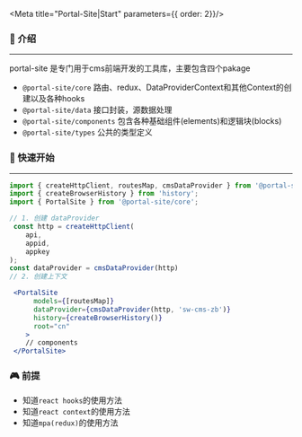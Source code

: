 
<Meta title="Portal-Site|Start"  parameters={{ order: 2}}/>


### 🎨 介绍
---
portal-site 是专门用于cms前端开发的工具库，主要包含四个pakage

 - `@portal-site/core` 路由、redux、DataProviderContext和其他Context的创建以及各种hooks
 - `@portal-site/data` 接口封装，源数据处理
 - `@portal-site/components` 包含各种基础组件(elements)和逻辑块(blocks)
 - `@portal-site/types` 公共的类型定义

### 🎸 快速开始
---
```jsx
import { createHttpClient, routesMap, cmsDataProvider } from '@portal-site/data';
import { createBrowserHistory } from 'history';
import { PortalSite } from '@portal-site/core';

// 1. 创建 dataProvider
 const http = createHttpClient(
    api,
    appid,
    appkey
);
const dataProvider = cmsDataProvider(http)
// 2. 创建上下文

 <PortalSite
      models={[routesMap]}
      dataProvider={cmsDataProvider(http, 'sw-cms-zb')}
      history={createBrowserHistory()}
      root="cn"
    >
    // components
 </PortalSite>
```

### 🎮 前提

 - 知道`react hooks`的使用方法
 - 知道`react context`的使用方法
 - 知道`mpa(redux)`的使用方法


